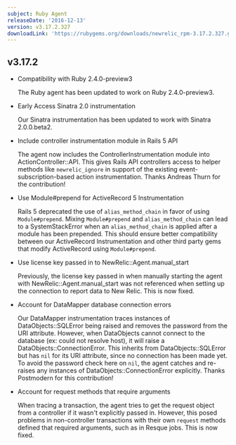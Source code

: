 ```yaml
---
subject: Ruby Agent
releaseDate: '2016-12-13'
version: v3.17.2.327
downloadLink: 'https://rubygems.org/downloads/newrelic_rpm-3.17.2.327.gem'
---
```


## v3.17.2

* Compatibility with Ruby 2.4.0-preview3

  The Ruby agent has been updated to work on Ruby 2.4.0-preview3.
* Early Access Sinatra 2.0 instrumentation

  Our Sinatra instrumentation has been updated to work with Sinatra 2.0.0.beta2.
* Include controller instrumentation module in Rails 5 API

  The agent now includes the ControllerInstrumentation module into ActionController::API. This gives Rails API controllers access to helper methods like `newrelic_ignore` in support of the existing event-subscription-based action instrumentation. Thanks Andreas Thurn for the contribution!
* Use Module#prepend for ActiveRecord 5 Instrumentation

  Rails 5 deprecated the use of `alias_method_chain` in favor of using `Module#prepend`. Mixing `Module#prepend` and `alias_method_chain` can lead to a SystemStackError when an `alias_method_chain` is applied after a module has been prepended. This should ensure better compatibility between our ActiveRecord Instrumentation and other third party gems that modify ActiveRecord using `Module#prepend`.
* Use license key passed in to NewRelic::Agent.manual_start

  Previously, the license key passed in when manually starting the agent with NewRelic::Agent.manual_start was not referenced when setting up the connection to report data to New Relic. This is now fixed.
* Account for DataMapper database connection errors

  Our DataMapper instrumentation traces instances of DataObjects::SQLError being raised and removes the password from the URI attribute. However, when DataObjects cannot connect to the database (ex: could not resolve host), it will raise a DataObjects::ConnectionError. This inherits from DataObjects::SQLError but has `nil` for its URI attribute, since no connection has been made yet. To avoid the password check here on `nil`, the agent catches and re-raises any instances of DataObjects::ConnectionError explicitly. Thanks Postmodern for this contribution!
* Account for request methods that require arguments

  When tracing a transaction, the agent tries to get the request object from a controller if it wasn't explicitly passed in. However, this posed problems in non-controller transactions with their own `request` methods defined that required arguments, such as in Resque jobs. This is now fixed.
